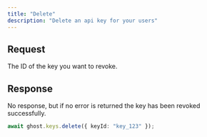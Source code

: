 ```yaml
---
title: "Delete"
description: "Delete an api key for your users"
---
```


## Request

<ParamField path="keyId" type="string" required>
  The ID of the key you want to revoke.
</ParamField>

## Response

No response, but if no error is returned the key has been revoked successfully.

<RequestExample>

```ts
await ghost.keys.delete({ keyId: "key_123" });
```

</RequestExample>
